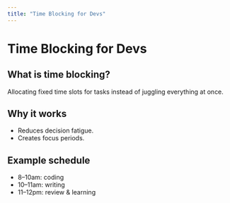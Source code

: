 ```yaml
---
title: "Time Blocking for Devs"
---
```


# Time Blocking for Devs

## What is time blocking?
Allocating fixed time slots for tasks instead of juggling everything at once.

## Why it works
- Reduces decision fatigue.  
- Creates focus periods.  

## Example schedule
- 8–10am: coding  
- 10–11am: writing  
- 11–12pm: review & learning
